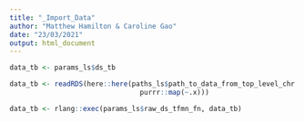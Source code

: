 ```yaml
---
title: "_Import_Data"
author: "Matthew Hamilton & Caroline Gao"
date: "23/03/2021"
output: html_document
---
```


```r
data_tb <- params_ls$ds_tb
```
```r
data_tb <- readRDS(here::here(paths_ls$path_to_data_from_top_level_chr %>%
                                purrr::map(~.x)))
```
```r
data_tb <- rlang::exec(params_ls$raw_ds_tfmn_fn, data_tb)
```


